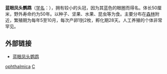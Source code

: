 {{Speciesbox
| genus = Cacatua
| species = ophthalmica
| status = VU
| status_system = iucn3.1
| status_ref = 
| image = Cacatua ophthalmica -captive-6a.jpg
| authority = Sclater, 1864
| range_map = Blue-eyed_Cockatoo_Distribution.jpg
| range_map_caption = 分佈範圍；[[俾斯麥群島|俾斯麥群島]]
}}

'''蓝眼凤头鹦鹉'''（[[学名|学名]]：{{lang|la|''Cacatua ophthalmica''}}），拥有较小的头冠，因为其蓝色的眼圈而得名。体长50厘米，野外寿命约为50年。以种子、坚果、水果、昆虫等为食。主要分布在[[森林|森林]]附近，繁殖期为每年5至10月，每次产卵1到2枚，孵化期28天。人工养殖的个体非常罕见。

== 外部链接 ==
* [http://gsn.dz666.com/gsn/cnjs/200803/645.html 蓝眼凤头鹦鹉]{{dead link|date=2018年4月 |bot=InternetArchiveBot |fix-attempted=yes }}
{{Taxonbar}}

[[Category:凤头鹦鹉属|ophthalmica]]
[[Category:1864年描述的鸟类|C]]

{{animal-stub}}